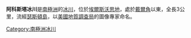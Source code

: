 {{coord|71|58|S|100|55|W|type:glacier_region:AQ|display=title}}

'''阿科斯塔冰川'''是[[南極洲|南極洲]]的[[冰川|冰川]]，位於[[埃爾斯沃思地|埃爾斯沃思地]]，處於[[戴爾角|戴爾角]]以東，全長3公里，流經[[瑟斯頓島|瑟斯頓島]]，以[[美國地質調查局|美國地質調查局]]的圖像專家命名。

{{Antarctica-geo-stub}}
[[Category:南極洲冰川|Category:南極洲冰川]]